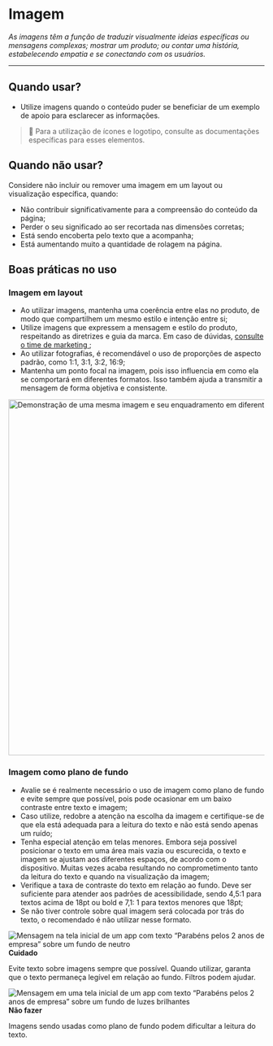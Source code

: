 
# Imagem

_As imagens têm a função de traduzir visualmente ideias específicas ou mensagens complexas; mostrar um produto; ou contar uma história, estabelecendo empatia e se conectando com os usuários._

---

## Quando usar?

- Utilize imagens quando o conteúdo puder se beneficiar de um exemplo de apoio para esclarecer as informações.

> 📌 Para a utilização de ícones e logotipo, consulte as documentações específicas para esses elementos.

## Quando não usar?

Considere não incluir ou remover uma imagem em um layout ou visualização específica, quando:

- Não contribuir significativamente para a compreensão do conteúdo da página;
- Perder o seu significado ao ser recortada nas dimensões corretas;
- Está sendo encoberta pelo texto que a acompanha;
- Está aumentando muito a quantidade de rolagem na página.

## Boas práticas no uso

### Imagem em layout

- Ao utilizar imagens, mantenha uma coerência entre elas no produto, de modo que compartilhem um mesmo estilo e intenção entre si;
- Utilize imagens que expressem a mensagem e estilo do produto, respeitando as diretrizes e guia da marca. Em caso de dúvidas, <a href = "mailto: cristiano.cunha@totvs.com.br">consulte o time de marketing </a>;
- Ao utilizar fotografias, é recomendável o uso de proporções de aspecto padrão, como 1:1, 3:1, 3:2, 16:9;
- Mantenha um ponto focal na imagem, pois isso influencia em como ela se comportará em diferentes formatos. Isso também ajuda a transmitir a mensagem de forma objetiva e consistente.

<img
  src={ImageRatio}
  alt="Demonstração de uma mesma imagem e seu enquadramento em diferentes proporções."
  width="700px"
/>

### Imagem como plano de fundo

- Avalie se é realmente necessário o uso de imagem como plano de fundo e evite sempre que possível, pois pode ocasionar em um baixo contraste entre texto e imagem;
- Caso utilize, redobre a atenção na escolha da imagem e certifique-se de que ela está adequada para a leitura do texto e não está sendo apenas um ruído;
- Tenha especial atenção em telas menores. Embora seja possível posicionar o texto em uma área mais vazia ou escurecida, o texto e imagem se ajustam aos diferentes espaços, de acordo com o dispositivo. Muitas vezes acaba resultando no comprometimento tanto da leitura do texto e quando na visualização da imagem;
- Verifique a taxa de contraste do texto em relação ao fundo. Deve ser suficiente para atender aos padrões de acessibilidade, sendo 4,5:1 para textos acima de 18pt ou bold e 7,1: 1 para textos menores que 18pt;
- Se não tiver controle sobre qual imagem será colocada por trás do texto, o recomendado é não utilizar nesse formato.

<div
  style={{
    padding: '0 0 24px 0',
    display: 'flex',
    fontFamily: 'sans-serif',
    lineHeight: '24px',
    color: '#333333',
  }}
>
  <div style={{ width: '50%', marginRight: '4%' }}>
    <img
      style={{ width: '100%' }}
      src={ImageDo1}
      alt="Mensagem na tela inicial de um app com texto “Parabéns pelos 2 anos de empresa” sobre um fundo de neutro"
    />
    <b>Cuidado</b>
    <p>Evite texto sobre imagens sempre que possível. Quando utilizar, garanta que o texto permaneça legível em relação ao fundo. Filtros podem ajudar.</p>
  </div>

  <div style={{ width: '50%' }}>
    <img
      style={{ width: '100%' }}
      src={ImageDont1}
      alt="Mensagem em uma tela inicial de um app com texto “Parabéns pelos 2 anos de empresa” sobre um fundo de luzes brilhantes"
    />
    <b>Não fazer</b>
    <p>Imagens sendo usadas como plano de fundo podem dificultar a leitura do texto.</p>
  </div>
</div>
